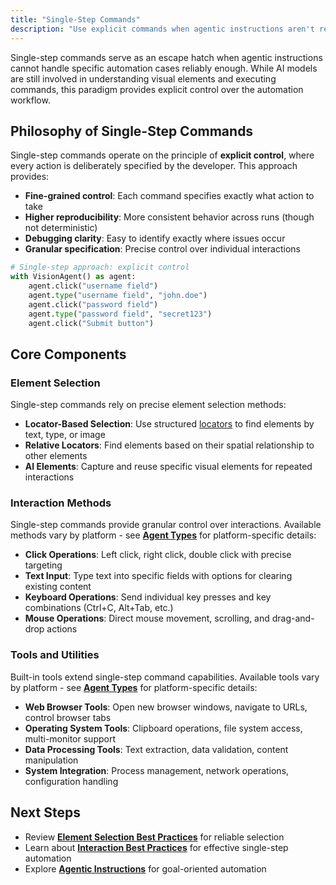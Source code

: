 ```yaml
---
title: "Single-Step Commands"
description: "Use explicit commands when agentic instructions aren't reliable enough"
---
```


Single-step commands serve as an escape hatch when agentic instructions cannot handle specific automation cases reliably enough. While AI models are still involved in understanding visual elements and executing commands, this paradigm provides explicit control over the automation workflow.

## Philosophy of Single-Step Commands

Single-step commands operate on the principle of **explicit control**, where every action is deliberately specified by the developer. This approach provides:

- **Fine-grained control**: Each command specifies exactly what action to take
- **Higher reproducibility**: More consistent behavior across runs (though not deterministic)
- **Debugging clarity**: Easy to identify exactly where issues occur
- **Granular specification**: Precise control over individual interactions

```python
# Single-step approach: explicit control
with VisionAgent() as agent:
    agent.click("username field")
    agent.type("username field", "john.doe")
    agent.click("password field")
    agent.type("password field", "secret123")
    agent.click("Submit button")
```


## Core Components

### Element Selection

Single-step commands rely on precise element selection methods:

- **Locator-Based Selection**: Use structured [locators](/04-reference/01-agent-frameworks/02-python/02-vision-agent-api/locators) to find elements by text, type, or image
- **Relative Locators**: Find elements based on their spatial relationship to other elements
- **AI Elements**: Capture and reuse specific visual elements for repeated interactions

### Interaction Methods

Single-step commands provide granular control over interactions. Available methods vary by platform - see **[Agent Types](/03-explanation/01-foundations/agent-types)** for platform-specific details:

- **Click Operations**: Left click, right click, double click with precise targeting
- **Text Input**: Type text into specific fields with options for clearing existing content
- **Keyboard Operations**: Send individual key presses and key combinations (Ctrl+C, Alt+Tab, etc.)
- **Mouse Operations**: Direct mouse movement, scrolling, and drag-and-drop actions

### Tools and Utilities

Built-in tools extend single-step command capabilities. Available tools vary by platform - see **[Agent Types](/03-explanation/01-foundations/agent-types)** for platform-specific details:

- **Web Browser Tools**: Open new browser windows, navigate to URLs, control browser tabs
- **Operating System Tools**: Clipboard operations, file system access, multi-monitor support
- **Data Processing Tools**: Text extraction, data validation, content manipulation
- **System Integration**: Process management, network operations, configuration handling

## Next Steps

- Review **[Element Selection Best Practices](/03-explanation/02-best-practices/01-element-selection/01-element-selection)** for reliable selection
- Learn about **[Interaction Best Practices](/03-explanation/02-best-practices/03-interactions)** for effective single-step automation
- Explore **[Agentic Instructions](/03-explanation/01-foundations/automation-paradigms/agentic-instructions)** for goal-oriented automation
